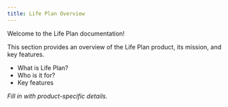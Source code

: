 ```yaml
---
title: Life Plan Overview
---
```


Welcome to the Life Plan documentation!

This section provides an overview of the Life Plan product, its mission, and key features.

- What is Life Plan?
- Who is it for?
- Key features

_Fill in with product-specific details._ 